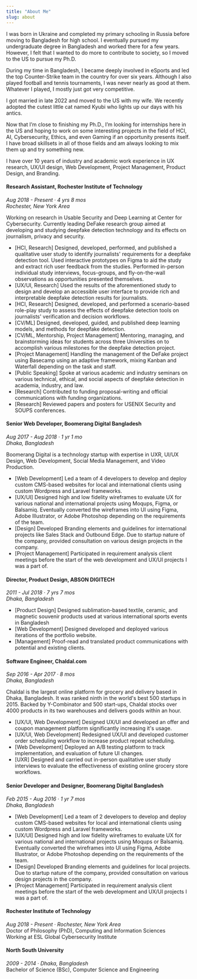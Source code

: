 ```yaml
---
title: "About Me"
slug: about
---
```



<Card>

I was born in Ukraine and completed my primary schooling in Russia before moving to Bangladesh for high school. I eventually pursued my undergraduate degree in Bangladesh and worked there for a few years. However, I felt that I wanted to do more to contribute to society, so I moved to the US to pursue my Ph.D.

During my time in Bangladesh, I became deeply involved in eSports and led the top Counter-Strike team in the country for over six years. Although I also played football and tennis tournaments, I was never nearly as good at them. Whatever I played, I mostly just got very competitive.

I got married in late 2022 and moved to the US with my wife. We recently adopted the cutest little cat named Kyubi who lights up our days with his antics.

Now that I’m close to finishing my Ph.D., I’m looking for internships here in the US and hoping to work on some interesting projects in the field of HCI, AI, Cybersecurity, Ethics, and even Gaming if an opportunity presents itself. I have broad skillsets in all of those fields and am always looking to mix them up and try something new.

</Card>

<Card title="Work Experience" expand={true}>

I have over 10 years of industry and academic work experience in UX research, UX/UI design, Web Development, Project Management, Product Design, and Branding.

#### Research Assistant, Rochester Institute of Technology
*Aug 2018 - Present · 4 yrs 8 mos*\
*Rochester, New York Area*

Working on research in Usable Security and Deep Learning at Center for Cybersecurity. Currently leading DeFake research group aimed at developing and studying deepfake detection technology and its effects on journalism, privacy and security.

- [HCI, Research] Designed, developed, performed, and published a qualitative user study to identify journalists' requirements for a deepfake detection tool. Used interactive prototypes on Figma to aid the study and extract rich user feedback from the studies. Performed in-person individual study interviews, focus-groups, and fly-on-the-wall observations as opportunities presented themselves.
- [UX/UI, Research] Used the results of the aforementioned study to design and develop an accessible user interface to provide rich and interpretable deepfake detection results for journalists.
- [HCI, Research] Designed, developed, and performed a scenario-based role-play study to assess the effects of deepfake detection tools on journalists' verification and decision workflows.
- [CV/ML] Designed, developed, guided, and published deep learning models, and methods for deepfake detection.
- [CV/ML, Mentorship, Project Management] Mentoring, managing, and brainstorming ideas for students across three Universities on to accomplish various milestones for the deepfake detection project.
- [Project Management] Handling the management of the DeFake project using Basecamp using an adaptive framework, mixing Kanban and Waterfall depending on the task and staff.
- [Public Speaking] Spoke at various academic and industry seminars on various technical, ethical, and social aspects of deepfake detection in academia, industry, and law.
- [Research] Contributed to funding proposal-writing and official communications with funding organizations.
- [Research] Reviewed papers and posters for USENIX Security and SOUPS conferences.

#### Senior Web Developer, Boomerang Digital Bangladesh
*Aug 2017 - Aug 2018 · 1 yr 1 mo*\
*Dhaka, Bangladesh*

Boomerang Digital is a technology startup with expertise in UXR, UI/UX Design, Web Development, Social Media Management, and Video Production.

- [Web Development] Led a team of 4 developers to develop and deploy custom CMS-based websites for local and international clients using custom Wordpress and Laravel frameworks.
- [UX/UI] Designed high and low fidelity wireframes to evaluate UX for various national and international projects using Moqups, Figma, or Balsamiq. Eventually converted the wireframes into UI using Figma, Adobe Illustrator, or Adobe Photoshop depending on the requirements of the team.
- [Design] Developed Branding elements and guidelines for international projects like Sales Stack and Outbound Edge. Due to startup nature of the company, provided consultation on various design projects in the company.
- [Project Management] Participated in requirement analysis client meetings before the start of the web development and UX/UI projects I was a part of.

#### Director, Product Design, ABSON DIGITECH
*2011 - Jul 2018 · 7 yrs 7 mos*\
*Dhaka, Bangladesh*

- [Product Design] Designed sublimation-based textile, ceramic, and magnetic souvenir products used at various international sports events in Bangladesh
- [Web Development] Designed developed and deployed various iterations of the portfolio website.
- [Management] Proof-read and translated product communications with potential and existing clients.

#### Software Engineer, Chaldal.com
*Sep 2016 - Apr 2017 · 8 mos*\
*Dhaka, Bangladesh*

Chaldal is the largest online platform for grocery and delivery based in Dhaka, Bangladesh. It was ranked ninth in the world's best 500 startups in 2015. Backed by Y-Combinator and 500 start-ups, Chaldal stocks over 4000 products in its two warehouses and delivers goods within an hour.

- [UX/UI, Web Development] Designed UX/UI and developed an offer and coupon management platform significantly increasing it's usage.
- [UX/UI, Web Development] Redesigned UX/UI and developed customer order scheduling workflow to increase product repeat scheduling.
- [Web Development] Deployed an A/B testing platform to track implementation, and evaluation of future UI changes.
- [UXR] Designed and carried out in-person qualitative user study interviews to evaluate the effectiveness of existing online grocery store workflows.

#### Senior Developer and Designer, Boomerang Digital Bangladesh
*Feb 2015 - Aug 2016 · 1 yr 7 mos*\
*Dhaka, Bangladesh*

- [Web Development] Led a team of 2 developers to develop and deploy custom CMS-based websites for local and international clients using custom Wordpress and Laravel frameworks.
- [UX/UI] Designed high and low fidelity wireframes to evaluate UX for various national and international projects using Moqups or Balsamiq. Eventually converted the wireframes into UI using Figma, Adobe Illustrator, or Adobe Photoshop depending on the requirements of the team.
- [Design] Developed Branding elements and guidelines for local projects. Due to startup nature of the company, provided consultation on various design projects in the company.
- [Project Management] Participated in requirement analysis client meetings before the start of the web development and UX/UI projects I was a part of.

</Card>

<Card title="Education" expand={true}>

#### Rochester Institute of Technology
*Aug 2018 - Present · Rochester, New York Area*\
Doctor of Philosophy (PhD), Computing and Information Sciences\
Working at ESL Global Cybersecurity Institute

#### North South University
*2009 - 2014 · Dhaka, Bangladesh*\
Bachelor of Science (BSc), Computer Science and Engineering
</Card>